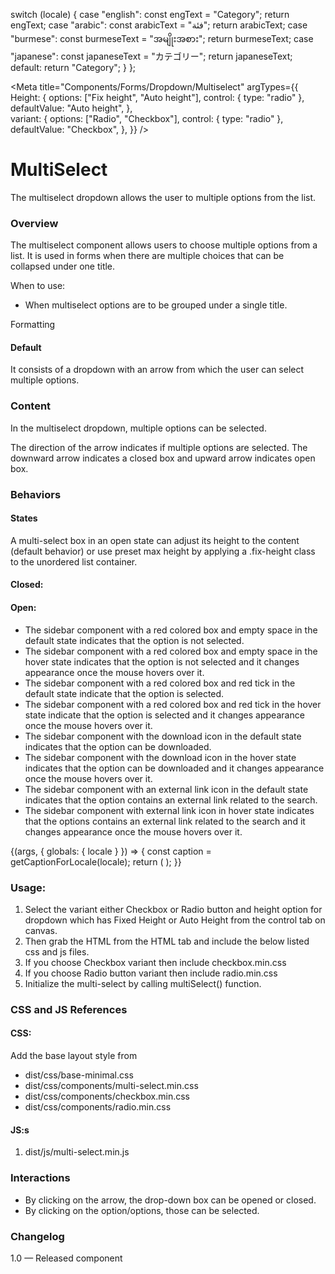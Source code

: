
  switch (locale) {
    case "english":
      const engText = "Category";
      return engText;
    case "arabic":
      const arabicText = "فئة";
      return arabicText;
    case "burmese":
      const burmeseText = "အမျိုးအစား";
      return burmeseText;
    case "japanese":
      const japaneseText = "カテゴリー";
      return japaneseText;
    default:
      return "Category";
  }
};

<Meta
  title="Components/Forms/Dropdown/Multiselect"
  argTypes={{
    Height: {
      options: ["Fix height", "Auto height"],
      control: { type: "radio" },
      defaultValue: "Auto height",
    },   
    variant: {
       options: ["Radio", "Checkbox"],
       control: { type: "radio" },
       defaultValue: "Checkbox",
     },
  }}
/>

# MultiSelect
The multiselect dropdown allows the user to multiple options from the list.

### Overview
The multiselect component allows users to choose multiple options from a list. It is used in forms when there are multiple choices that can be collapsed under one title.

When to use:
- When multiselect options are to be grouped under a single title.

Formatting
#### Default
It consists of a dropdown with an arrow from which the user can select multiple options.

### Content
In the multiselect dropdown, multiple options can be selected.

The direction of the arrow indicates if multiple options are selected. The downward arrow indicates a closed box and upward arrow indicates open box.

### Behaviors

#### States 
A multi-select box in an open state can adjust its height to the content (default behavior) or use preset max height by applying a .fix-height  class to the unordered list container. 

#### Closed:

#### Open:
- The sidebar component with a red colored box and empty space in the default state indicates that the option is not selected. 
- The sidebar component with a red colored box and empty space in the hover state indicates that the option is not selected and it changes appearance once the mouse hovers over it.
- The sidebar component with a red colored box and red tick in the default state indicate that the option is selected.
- The sidebar component with a red colored box and red tick in the hover state indicate that the option is selected and it changes appearance once the mouse hovers over it.
- The sidebar component with the download icon in the default state indicates that the option can be downloaded. 
- The sidebar component with the download icon in the hover state indicates that the option can be downloaded and it changes appearance once the mouse hovers over it.
- The sidebar component with an external link icon in the default state indicates that the option contains an external link related to the search.
- The sidebar component with external link icon in hover state indicates that the options contains an external link related to the search and it changes appearance once the mouse hovers over it. 


<Canvas>
<Story name="MultiSelect">
  {(args, { globals: { locale } }) => {
    const caption = getCaptionForLocale(locale);
    return (
      <MultiSelect
        locale={locale}
        {...args}
        text={caption}
        eleId=""
      ></MultiSelect>
    );
  }}
</Story>
</Canvas>

### Usage:
1. Select the variant either Checkbox or Radio button and height option for dropdown which has Fixed Height or Auto Height from the control tab on canvas.
2. Then grab the HTML from the HTML tab and include the below listed css and js files.
3. If you choose Checkbox variant then include checkbox.min.css
4. If you choose Radio button variant then include radio.min.css
5. Initialize the multi-select by calling multiSelect() function.

### CSS and JS References

#### CSS:
Add the base layout style from 

- dist/css/base-minimal.css
- dist/css/components/multi-select.min.css
- dist/css/components/checkbox.min.css
- dist/css/components/radio.min.css

#### JS:s
1. dist/js/multi-select.min.js

### Interactions
- By clicking on the arrow, the drop-down box can be opened or closed.
- By clicking on the option/options, those can be selected.

### Changelog
1.0 — Released component

